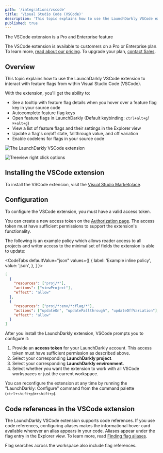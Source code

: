 ```yaml
---
path: '/integrations/vscode'
title: 'Visual Studio Code (VSCode)'
description: 'This topic explains how to use the LaunchDarkly VSCode extension to interact with feature flags from within VSCode.'
published: true
---
```


<Callout intent="primary">
  <CalloutTitle>The VSCode extension is a Pro and Enterprise feature</CalloutTitle>
  <CalloutDescription>

The VSCode extension is available to customers on a Pro or Enterprise plan. To learn more, [read about our pricing](https://launchdarkly.com/pricing/). To upgrade your plan, [contact Sales](https://launchdarkly.com/contact-sales/).

  </CalloutDescription>
</Callout>

## Overview

This topic explains how to use the LaunchDarkly VSCode extension to interact with feature flags from within Visual Studio Code (VSCode).

With the extension, you'll get the ability to:

- See a tooltip with feature flag details when you hover over a feature flag key in your source code
- Autocomplete feature flag keys
- Open feature flags in LaunchDarkly (Default keybinding: `ctrl+alt+g`/`⌘+alt+g`)
- View a list of feature flags and their settings in the Explorer view
- Update a flag's on/off state, fallthrough value, and off variation
- Enable codelens for flags in your source code

![The LaunchDarkly VSCode extension](../images/vscode-overview.png)

![Treeview right click options](../images/vscode-treeview-right-click.png)

## Installing the VSCode extension

To install the VSCode extension, visit the [Visual Studio Marketplace](https://marketplace.visualstudio.com/items?itemName=LaunchDarklyOfficial.launchdarkly).

## Configuration

To configure the VSCode extension, you must have a valid access token.

You can create a new access token on the [Authorization page](https://app.launchdarkly.com/settings/authorization). The access token must have sufficient permissions to support the extension's functionality.

The following is an example policy which allows reader access to all projects and writer access to the minimal set of fields the extension is able to update:

<CodeTabs
  defaultValue="json"
  values={[
    { label: 'Example inline policy', value: 'json', },
  ]
}>

<CodeTabItem value="json">

```json
[
  {
    "resources": ["proj/*"],
    "actions": ["viewProject"],
    "effect": "allow"
  },
  {
    "resources": ["proj/*:env/*:flag/*"],
    "actions": ["updateOn", "updateFallthrough", "updateOffVariation"],
    "effect": "allow"
  }
]
```

</CodeTabItem>
</CodeTabs>

After you install the LaunchDarkly extension, VSCode prompts you to configure it:

1. Provide an **access token** for your LaunchDarkly account. This access token must have sufficient permission as described above.
2. Select your corresponding **LaunchDarkly project**.
3. Select your corresponding **LaunchDarkly environment**.
4. Select whether you want the extension to work with all VSCode workspaces or just the current workspace.

You can reconfigure the extension at any time by running the "LaunchDarkly: Configure" command from the command palette (`ctrl+shift+p`/`⌘+shift+p`).

## Code references in the VSCode extension

The LaunchDarkly VSCode extension supports code references. If you use code references, configuring aliases makes the informational hover card available wherever an alias appears in your code. Aliases appear under the flag entry in the Explorer view. To learn more, read [Finding flag aliases](/home/code/code-references#finding-flag-aliases).

Flag searches across the workspace also include flag references.
